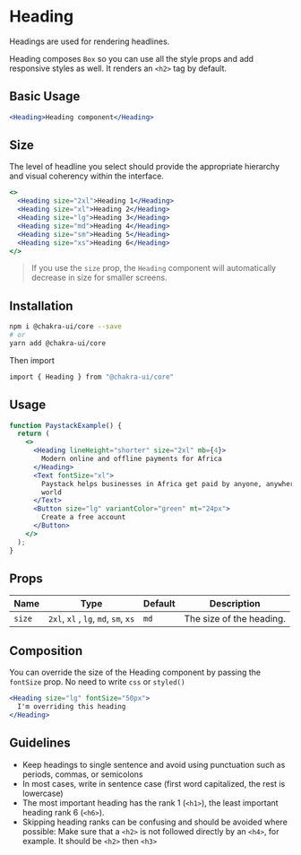 # Heading

Headings are used for rendering headlines.

Heading composes `Box` so you can use all the style props and add responsive
styles as well. It renders an `<h2>` tag by default.

## Basic Usage

```jsx
<Heading>Heading component</Heading>
```

## Size

The level of headline you select should provide the appropriate hierarchy and
visual coherency within the interface.

```jsx
<>
  <Heading size="2xl">Heading 1</Heading>
  <Heading size="xl">Heading 2</Heading>
  <Heading size="lg">Heading 3</Heading>
  <Heading size="md">Heading 4</Heading>
  <Heading size="sm">Heading 5</Heading>
  <Heading size="xs">Heading 6</Heading>
</>
```

> If you use the `size` prop, the `Heading` component will automatically
> decrease in size for smaller screens.

## Installation

```bash
npm i @chakra-ui/core --save
# or
yarn add @chakra-ui/core
```

Then import

```bash
import { Heading } from "@chakra-ui/core"
```

## Usage

```jsx
function PaystackExample() {
  return (
    <>
      <Heading lineHeight="shorter" size="2xl" mb={4}>
        Modern online and offline payments for Africa
      </Heading>
      <Text fontSize="xl">
        Paystack helps businesses in Africa get paid by anyone, anywhere in the
        world
      </Text>
      <Button size="lg" variantColor="green" mt="24px">
        Create a free account
      </Button>
    </>
  );
}
```

## Props

| Name   | Type                                 | Default | Description              |
| ------ | ------------------------------------ | ------- | ------------------------ |
| `size` | `2xl`, `xl` , `lg`, `md`, `sm`, `xs` | `md`    | The size of the heading. |

## Composition

You can override the size of the Heading component by passing the `fontSize`
prop. No need to write `css` or `styled()`

```jsx
<Heading size="lg" fontSize="50px">
  I'm overriding this heading
</Heading>
```

## Guidelines

- Keep headings to single sentence and avoid using punctuation such as periods,
  commas, or semicolons
- In most cases, write in sentence case (first word capitalized, the rest is
  lowercase)
- The most important heading has the rank 1 (`<h1>`), the least important
  heading rank 6 (`<h6>`).
- Skipping heading ranks can be confusing and should be avoided where possible:
  Make sure that a `<h2>` is not followed directly by an `<h4>`, for example. It
  should be `<h2>` then `<h3>`
